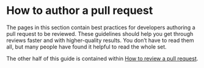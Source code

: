 # How to author a pull request {#sec-author}

The pages in this section contain best practices for developers authoring a pull request to be reviewed.
These guidelines should help you get through reviews faster and with higher-quality results.
You don't have to read them all, but many people have found it helpful to read the whole set.

The other half of this guide is contained within [How to review a pull request](#sec-reviewer).
